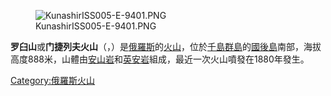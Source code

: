[[Image:KunashirISS005-E-9401.PNG|right]]

{{coord|43.976|N|145.736|E|display=title|type:mountain}}

'''罗臼山'''或'''门捷列夫火山'''（{{lang-ru|Вулкан Менделеева}}，{{lang-ja|羅臼山/らうすやま}}）是[[俄羅斯|俄羅斯]]的[[火山|火山]]，位於[[千島群島|千島群島]]的[[國後島|國後島]]南部，海拔高度888米，山體由[[安山岩|安山岩]]和[[英安岩|英安岩]]組成，最近一次火山噴發在1880年發生。

{{Russia-geo-stub}}
[[Category:俄羅斯火山|Category:俄羅斯火山]]
